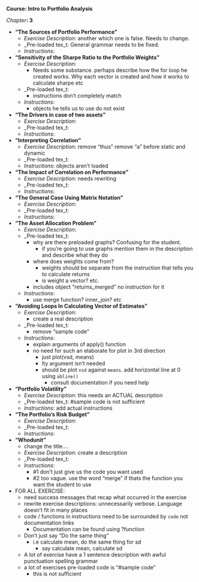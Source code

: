 **Course: Intro to Portfolio Analysis**

_Chapter_**: 3**

- **“The Sources of Portfolio Performance”**
    - _Exercise Description_: another which one is false. Needs to change.
    - _Pre-loaded tex_t: General grammar needs to be fixed.
    - _Instructions_:

- **“Sensitivity of the Sharpe Ratio to the Portfolio Weights”**
    - _Exercise Description_:
        -  Needs some substance. perhaps describe how the for loop he created works. Why each vector is created and how it works to calculate sharpe etc

    - _Pre-loaded tex_t:
        - instructions don’t completely match 

    - _Instructions_:
        - objects he tells us to use do not exist

- **“The Drivers in case of two assets”**
    - _Exercise Description_: 
    - _Pre-loaded tex_t:
    - _Instructions_:

- **“Interpreting Correlation”**
    - _Exercise Description_: remove “thus” remove “a” before static and dynamic
    - _Pre-loaded tex_t: 
    - _Instructions_: objects aren’t loaded

- **“The Impact of Correlation on Performance”**
    - _Exercise Description_: needs rewriting
    - _Pre-loaded tex_t:
    - _Instructions_:

- **“The General Case Using Matrix Notation”**
    - _Exercise Description_:
    - _Pre-loaded tex_t:
    - _Instructions_:

- **“The Asset Allocation Problem”**
    - _Exercise Description_:
    - _Pre-loaded tex_t:
        - why are there preloaded graphs? Confusing for the student.
            - if you’re going to use graphs mention them in the description and describe what they do

        - where does weights come from?
            - weights should be separate from the instruction that tells you to calculate returns
            - is weight a vector? etc.

        - includes object “returns_merged” no instruction for it

    - _Instructions_:
        - use merge function? inner_join? etc

- **“Avoiding Loops In Calculating Vector of Estimates”**
    - _Exercise Description_:
        - create a real description

    - _Pre-loaded tex_t:
        - remove “sample code”

    - _Instructions_:
        - explain arguments of apply() function
        - no need for such an elaborate for plot in 3rd direction
            - just plot(vsd, means)
            - lty argument isn’t needed
            - should be plot `vsd` against `means`. add horizontal line at 0 using `abline()`
                - consult documentation if you need help

- **“Portfolio Volatility”**
    - _Exercise Description_: this needs an ACTUAL description
    - _Pre-loaded tex_t: #sample code is not sufficient
    - _Instructions_: add actual instructions

- **“The Portfolio’s Risk Budget”**
    - _Exercise Description_:
    - _Pre-loaded tex_t:
    - _Instructions_:

- **“Whodunit”**
    - change the title….
    - _Exercise Description_: create a description
    - _Pre-loaded tex_t: 
    - _Instructions_:
        - #1 don’t just give us the code you want used
        - #2 too vague. use the word “merge” if thats the function you want the student to use

- FOR ALL EXERCISE:
    - need success messages that recap what occurred in the exercise
    - rewrite exercise descriptions: unnecessarily verbose. Language doesn’t fit in many places
    - code / functions in instructions need to be surrounded by `code` not documentation links
        - Documentation can be found using ?function

    - Don’t just say “Do the same thing” 
        - i.e calculate mean, do the same thing for sd
            - say calculate mean, calculate sd

    - A lot of exercise have a 1 sentence description with awful punctuation spelling grammar
    - a lot of exercises pre-loaded code is “#sample code”
        - this is not sufficient